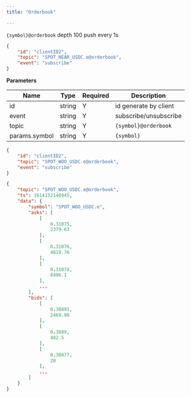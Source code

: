 ```yaml
---
title: "Orderbook"

---
```


`{symbol}@orderbook` depth 100 push every 1s

```json
{
    "id": "clientID2",
    "topic": "SPOT_NEAR_USDC.e@orderbook",
    "event": "subscribe"
}
```


**Parameters**

| Name          | Type   | Required | Description           |
|---------------|--------|----------|-----------------------|
| id            | string | Y        | id generate by client |
| event         | string | Y        | subscribe/unsubscribe |
| topic         | string | Y        | `{symbol}@orderbook`    |
| params.symbol | string | Y        | `{symbol}`              |


<RequestExample>

```json Response
{
    "id": "clientID2",
    "topic": "SPOT_WOO_USDC.e@orderbook",
    "event": "subscribe"
}
```

</RequestExample>



<ResponseExample>

```json Subscribed Message
{
    "topic": "SPOT_WOO_USDC.e@orderbook",
    "ts": 1614152140945,
    "data": {
        "symbol": "SPOT_WOO_USDC.e",
        "asks": [
            [
                0.31075,
                2379.63
            ],
            [
                0.31076,
                4818.76
            ],
            [
                0.31078,
                8496.1
            ],
            ...
        ],
        "bids": [
            [
                0.30891,
                2469.98
            ],
            [
                0.3089,
                482.5
            ],
            [
                0.30877,
                20
            ],
            ...
        ]
    }
}
```

</ResponseExample>